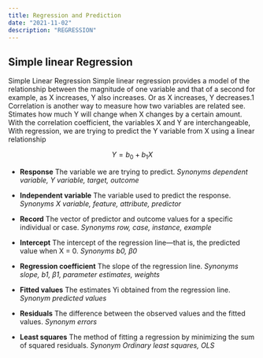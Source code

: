 ```yaml
---
title: Regression and Prediction
date: "2021-11-02"
description: "REGRESSION"
---
```

## Simple linear Regression
Simple Linear Regression Simple linear regression provides a model of the relationship between the magnitude of one variable and that of a second for example, as X increases, Y also increases. Or as X increases, Y decreases.1 Correlation is another way to measure how two variables are related see. Stimates how much Y will change when X changes by a certain amount. With the correlation coefficient, the variables X and Y are interchangeable, With regression, we are trying to predict the Y variable from X using a linear relationship

$$Y=b_{0}+b_{1}X$$

- __Response__ The variable we are trying to predict.
 _Synonyms dependent variable, Y variable, target, outcome_

- __Independent variable__ The variable used to predict the response.
_Synonyms X variable, feature, attribute, predictor_

- __Record__ The vector of predictor and outcome values for a specific individual or case.
_Synonyms row, case, instance, example_

- __Intercept__ The intercept of the regression line—that is, the predicted value when X = 0. 
_Synonyms b0, β0_

- __Regression coefficient__ The slope of the regression line. 
_Synonyms slope, b1, β1, parameter estimates, weights_

- __Fitted values__ The estimates Yi obtained from the regression line. 
_Synonym predicted values_

- __Residuals__ The difference between the observed values and the fitted values.
_Synonym errors_

- __Least squares__ The method of fitting a regression by minimizing the sum of squared residuals.
_Synonym Ordinary least squares, OLS_

